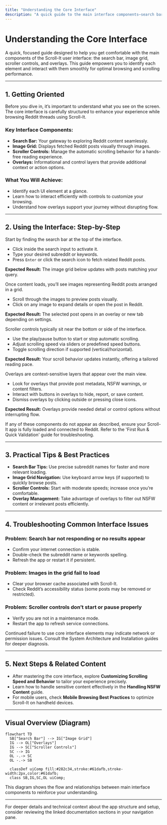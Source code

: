 ```yaml
---
title: "Understanding the Core Interface"
description: "A quick guide to the main interface components—search bar, image grid, scroller controls, and overlays. Helps users identify what each UI element does and how to interact with them effectively."
---
```


# Understanding the Core Interface

A quick, focused guide designed to help you get comfortable with the main components of the Scroll-It user interface: the search bar, image grid, scroller controls, and overlays. This guide empowers you to identify each element and interact with them smoothly for optimal browsing and scrolling performance.

---

## 1. Getting Oriented

Before you dive in, it’s important to understand what you see on the screen. The core interface is carefully structured to enhance your experience while browsing Reddit threads using Scroll-It.

### Key Interface Components:

- **Search Bar:** Your gateway to exploring Reddit content seamlessly.
- **Image Grid:** Displays fetched Reddit posts visually through images.
- **Scroller Controls:** Manage the automatic scrolling behavior for a hands-free reading experience.
- **Overlays:** Informational and control layers that provide additional context or action options.

### What You Will Achieve:

- Identify each UI element at a glance.
- Learn how to interact efficiently with controls to customize your browsing.
- Understand how overlays support your journey without disrupting flow.

---

## 2. Using the Interface: Step-by-Step

<Steps>
<Step title="Locate and Use the Search Bar">
Start by finding the search bar at the top of the interface.

- Click inside the search input to activate it.
- Type your desired subreddit or keywords.
- Press `Enter` or click the search icon to fetch related Reddit posts.

**Expected Result:** The image grid below updates with posts matching your query.
</Step>

<Step title="Interact with the Image Grid">
Once content loads, you’ll see images representing Reddit posts arranged in a grid.

- Scroll through the images to preview posts visually.
- Click on any image to expand details or open the post in Reddit.

**Expected Result:** The selected post opens in an overlay or new tab depending on settings.
</Step>

<Step title="Adjust Scroller Controls">
Scroller controls typically sit near the bottom or side of the interface.

- Use the play/pause button to start or stop automatic scrolling.
- Adjust scrolling speed via sliders or predefined speed buttons.
- Toggle scrolling direction if supported (vertical/horizontal).

**Expected Result:** Your scroll behavior updates instantly, offering a tailored reading pace.
</Step>

<Step title="Use Overlays for Extra Info and Actions">
Overlays are context-sensitive layers that appear over the main view.

- Look for overlays that provide post metadata, NSFW warnings, or content filters.
- Interact with buttons in overlays to hide, report, or save content.
- Dismiss overlays by clicking outside or pressing close icons.

**Expected Result:** Overlays provide needed detail or control options without interrupting flow.
</Step>
</Steps>

<Note>
If any of these components do not appear as described, ensure your Scroll-It app is fully loaded and connected to Reddit. Refer to the 'First Run & Quick Validation' guide for troubleshooting.
</Note>

---

## 3. Practical Tips & Best Practices

- **Search Bar Tips:** Use precise subreddit names for faster and more relevant loading.
- **Image Grid Navigation:** Use keyboard arrow keys (if supported) to quickly browse posts.
- **Scroller Controls:** Start with moderate speeds; increase once you’re comfortable.
- **Overlay Management:** Take advantage of overlays to filter out NSFW content or irrelevant posts efficiently.

---

## 4. Troubleshooting Common Interface Issues

### Problem: Search bar not responding or no results appear
- Confirm your internet connection is stable.
- Double-check the subreddit name or keywords spelling.
- Refresh the app or restart it if persistent.

### Problem: Images in the grid fail to load
- Clear your browser cache associated with Scroll-It.
- Check Reddit’s accessibility status (some posts may be removed or restricted).

### Problem: Scroller controls don’t start or pause properly
- Verify you are not in a maintenance mode.
- Restart the app to refresh service connections.

<Warning>
Continued failure to use core interface elements may indicate network or permission issues. Consult the System Architecture and Installation guides for deeper diagnosis.
</Warning>

---

## 5. Next Steps & Related Content

- After mastering the core interface, explore **Customizing Scrolling Speed and Behavior** to tailor your experience precisely.
- Learn how to handle sensitive content effectively in the **Handling NSFW Content** guide.
- For mobile users, check **Mobile Browsing Best Practices** to optimize Scroll-It on handheld devices.

---

## Visual Overview (Diagram)

```mermaid
flowchart TD
  SB["Search Bar"] --> IG["Image Grid"]
  IG --> OL["Overlays"]
  IG --> SC["Scroller Controls"]
  SC --> IG
  OL -.-> SC
  OL -.-> SB

  classDef uiComp fill:#282c34,stroke:#61dafb,stroke-width:2px,color:#61dafb;
  class SB,IG,SC,OL uiComp;
```

This diagram shows the flow and relationships between main interface components to reinforce your understanding.

---

For deeper details and technical context about the app structure and setup, consider reviewing the linked documentation sections in your navigation pane.



